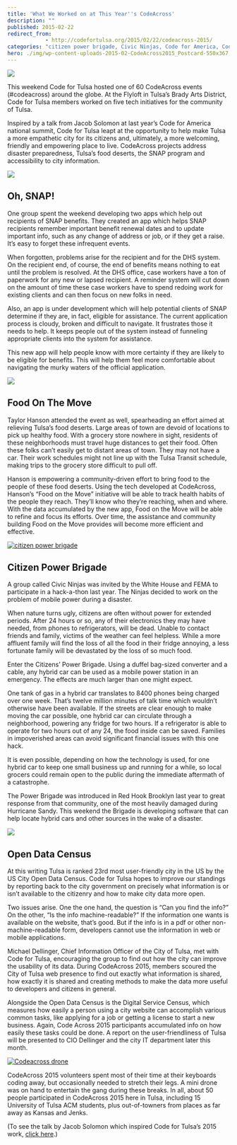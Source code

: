 ```yaml
---
title: 'What We Worked on at This Year''s CodeAcross'
description: ""
published: 2015-02-22
redirect_from: 
            - http://codefortulsa.org/2015/02/22/codeacross-2015/
categories: "citizen power brigade, Civic Ninjas, Code for America, Code for Tulsa, Code for Tulsa Blog, CodeAcross, OKDHS, SNAP, taylor hanson"
hero: ./img/wp-content-uploads-2015-02-CodeAcross2015_Postcard-550x367.jpg
---
```

![](./img/wp-content-uploads-2015-02-CodeAcross2015_Postcard-550x367.jpg)

This weekend Code for Tulsa hosted one of 60 CodeAcross events (#codeacross) around the globe. At the Flyloft in Tulsa’s Brady Arts District, Code for Tulsa members worked on five tech initiatives for the community of Tulsa.

Inspired by a talk from Jacob Solomon at last year’s Code for America national summit, Code for Tulsa leapt at the opportunity to help make Tulsa a more empathetic city for its citizens and, ultimately, a more welcoming, friendly and empowering place to live. CodeAcross projects address disaster preparedness, Tulsa’s food deserts, the SNAP program and accessibility to city information.

![](http://files.cfra.org/images/rra-snap-card.jpg)

## Oh, SNAP!

One group spent the weekend developing two apps which help out recipients of SNAP benefits. They created an app which helps SNAP recipients remember important benefit renewal dates and to update important info, such as any change of address or job, or if they get a raise. It’s easy to forget these infrequent events.

When forgotten, problems arise for the recipient and for the DHS system. On the recipient end, of course, the end of benefits means nothing to eat until the problem is resolved. At the DHS office, case workers have a ton of paperwork for any new or lapsed recipient. A reminder system will cut down on the amount of time these case workers have to spend redoing work for existing clients and can then focus on new folks in need.

Also, an app is under development which will help potential clients of SNAP determine if they are, in fact, eligible for assistance. The current application process is cloudy, broken and difficult to navigate. It frustrates those it needs to help. It keeps people out of the system instead of funneling appropriate clients into the system for assistance.

This new app will help people know with more certainty if they are likely to be eligible for benefits. This will help them feel more comfortable about navigating the murky waters of the official application.

![](http://www.foodonthemoveok.com/uploads/5/4/8/4/5484717/1409046876.png)

## Food On The Move

Taylor Hanson attended the event as well, spearheading an effort aimed at relieving Tulsa’s food deserts. Large areas of town are devoid of locations to pick up healthy food. With a grocery store nowhere in sight, residents of these neighborhoods must travel huge distances to get their food. Often these folks can’t easily get to distant areas of town. They may not have a car. Their work schedules might not line up with the Tulsa Transit schedule, making trips to the grocery store difficult to pull off.

Hanson is empowering a community-driven effort to bring food to the people of these food deserts. Using the tech developed at CodeAcross, Hanson’s “Food on the Move” initiative will be able to track health habits of the people they reach. They’ll know who they’re reaching, when and where. With the data accumulated by the new app, Food on the Move will be able to refine and focus its efforts. Over time, the assistance and community building Food on the Move provides will become more efficient and effective.

[![citizen power brigade](http://coffeeandtequila.com/wp-content/uploads/2015/02/citizen-power-brigade-300x200.jpg)](http://coffeeandtequila.com/wp-content/uploads/2015/02/citizen-power-brigade.jpg)

## Citizen Power Brigade

A group called Civic Ninjas was invited by the White House and FEMA to participate in a hack-a-thon last year. The Ninjas decided to work on the problem of mobile power during a disaster.

When nature turns ugly, citizens are often without power for extended periods. After 24 hours or so, any of their electronics they may have needed, from phones to refrigerators, will be dead. Unable to contact friends and family, victims of the weather can feel helpless. While a more affluent family will find the loss of all the food in their fridge annoying, a less fortunate family will be devastated by the loss of so much food.

Enter the Citizens’ Power Brigade. Using a duffel bag-sized converter and a cable, any hybrid car can be used as a mobile power station in an emergency. The effects are much larger than one might expect.

One tank of gas in a hybrid car translates to 8400 phones being charged over one week. That’s twelve million minutes of talk time which wouldn’t otherwise have been available. If the streets are clear enough to make moving the car possible, one hybrid car can circulate through a neighborhood, powering any fridge for two hours. If a refrigerator is able to operate for two hours out of any 24, the food inside can be saved. Families in impoverished areas can avoid significant financial issues with this one hack.

It is even possible, depending on how the technology is used, for one hybrid car to keep one small business up and running for a while, so local grocers could remain open to the public during the immediate aftermath of a catastrophe.

The Power Brigade was introduced in Red Hook Brooklyn last year to great response from that community, one of the most heavily damaged during Hurricane Sandy. This weekend the Brigade is developing software that can help locate hybrid cars and other sources in the wake of a disaster.

![](./img/thedigitaltransformationoftransportation-150117104346-conversion-gate01-95-the-digital-transformation-of-transportation-v-12-80-638.jpg)

## Open Data Census

At this writing Tulsa is ranked 23rd most user-friendly city in the US by the US City Open Data Census. Code for Tulsa hopes to improve our standings by reporting back to the city government on precisely what information is or isn’t available to the citizenry and how to make city data more open.

Two issues arise. One the one hand, the question is “Can you find the info?” On the other, “Is the info machine-readable?” If the information one wants is available on the website, that’s good. But if the info is in a pdf or other non-machine-readable form, developers cannot use the information in web or mobile applications.

Michael Dellinger, Chief Information Officer of the City of Tulsa, met with Code for Tulsa, encouraging the group to find out how the city can improve the usability of its data. During CodeAcross 2015, members scoured the City of Tulsa web presence to find out exactly what information is shared, how exactly it is shared and creating methods to make the data more useful to developers and citizens in general.

Alongside the Open Data Census is the Digital Service Census, which measures how easily a person using a city website can accomplish various common tasks, like applying for a job or getting a license to start a new business. Again, Code Across 2015 participants accumulated info on how easily these tasks could be done. A report on the user-friendliness of Tulsa will be presented to CIO Dellinger and the city IT department later this month.

[![Codeacross drone](http://coffeeandtequila.com/wp-content/uploads/2015/02/Codeacross-drone-e1424639463591-225x300.jpg)](http://coffeeandtequila.com/wp-content/uploads/2015/02/Codeacross-drone.jpg)

CodeAcross 2015 volunteers spent most of their time at their keyboards coding away, but occasionally needed to stretch their legs. A mini drone was on hand to entertain the gang during these breaks. In all, about 50 people participated in CodeAcross 2015 here in Tulsa, including 15 University of Tulsa ACM students, plus out-of-towners from places as far away as Kansas and Jenks.

(To see the talk by Jacob Solomon which inspired Code for Tulsa’s 2015 work, [click here](https://www.youtube.com/watch?v=yViYA8IG36U).)
